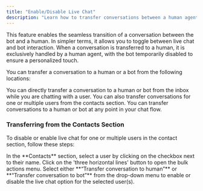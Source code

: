 ```yaml
---
title: "Enable/Disable Live Chat"
description: "Learn how to transfer conversations between a human agent and the bot, and how to enable or disable live chat for your users."
---
```



This feature enables the seamless transition of a conversation between the bot and a human. In simpler terms, it allows you to toggle between live chat and bot interaction. When a conversation is transferred to a human, it is exclusively handled by a human agent, with the bot temporarily disabled to ensure a personalized touch.

You can transfer a conversation to a human or a bot from the following locations:

<CardGroup>
    <Card title="Inbox">
        You can directly transfer a conversation to a human or bot from the inbox while you are chatting with a user.
    </Card>
    <Card title="Contacts Section">
        You can also transfer conversations for one or multiple users from the contacts section.
    </Card>
     <Card title="Flow Builder">
        You can transfer conversations to a human or bot at any point in your chat flow.
    </Card>
</CardGroup>

### Transferring from the Contacts Section

To disable or enable live chat for one or multiple users in the contact section, follow these steps:

<Steps>
    <Step>In the **Contacts** section, select a user by clicking on the checkbox next to their name.</Step>
    <Step>Click on the 'three horizontal lines' button to open the bulk actions menu.</Step>
    <Step>Select either **“Transfer conversation to human”** or **“Transfer conversation to bot”** from the drop-down menu to enable or disable the live chat option for the selected user(s).</Step>
</Steps>